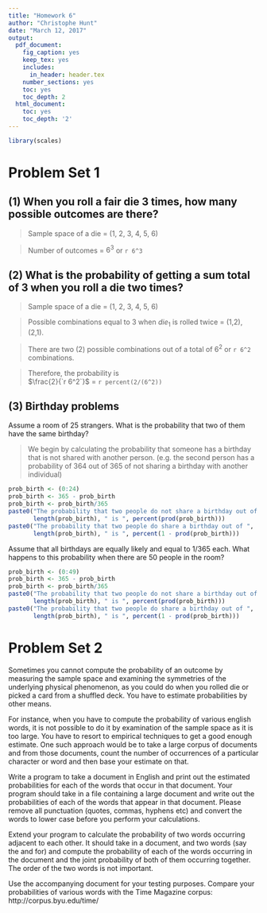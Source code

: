 ```yaml
---
title: "Homework 6"
author: "Christophe Hunt"
date: "March 12, 2017"
output:
  pdf_document:
    fig_caption: yes
    keep_tex: yes
    includes:
      in_header: header.tex
    number_sections: yes
    toc: yes
    toc_depth: 2
  html_document:
    toc: yes
    toc_depth: '2'
---
```


```r
library(scales)
```


# Problem Set 1 

## (1) When you roll a fair die 3 times, how many possible outcomes are there?

> Sample space of a die = (1, 2, 3, 4, 5, 6)

> Number of outcomes = $6^3$ or `r 6^3`

## (2) What is the probability of getting a sum total of 3 when you roll a die two times? 

> Sample space of a die = (1, 2, 3, 4, 5, 6)

> Possible combinations equal to 3 when $die_1$ is rolled twice = (1,2), (2,1).   

> There are two (2) possible combinations out of a total of $6^2$ or `r 6^2` combinations.  

> Therefore, the probability is  
> $\frac{2}{`r 6^2`}$ = `r percent(2/(6^2))`

## (3) Birthday problems

Assume a room of 25 strangers. What is the probability that two of them have the same birthday? 

> We begin by calculating the probability that someone has a birthday that is not shared with another person. (e.g. the second person has a probability of 364 out of 365 of not sharing a birthday with another individual)

```r
prob_birth <- (0:24)
prob_birth <- 365 - prob_birth
prob_birth <- prob_birth/365
paste0("The probability that two people do not share a birthday out of ", 
       length(prob_birth), " is ", percent(prod(prob_birth)))
paste0("The probability that two people do share a birthday out of ", 
       length(prob_birth), " is ", percent(1 - prod(prob_birth)))
```


Assume that all birthdays are equally likely and equal to 1/365 each. What happens to this probability when there are 50 people in the room?

```r
prob_birth <- (0:49)
prob_birth <- 365 - prob_birth
prob_birth <- prob_birth/365
paste0("The probability that two people do not share a birthday out of ", 
       length(prob_birth), " is ", percent(prod(prob_birth)))
paste0("The probability that two people do share a birthday out of ", 
       length(prob_birth), " is ", percent(1 - prod(prob_birth)))
```

# Problem Set 2 

Sometimes you cannot compute the probability of an outcome by measuring the sample space and examining the symmetries of the underlying physical phenomenon, as you could do when you rolled die or picked a card from a shuffled deck. You have to estimate probabilities by other means. 

For instance, when you have to compute the probability of various english words, it is not possible to do it by examination of the sample space as it is too large. You have to resort to empirical techniques to get a good enough estimate. One such approach would be to take a large corpus of documents and from those documents, count the number of occurrences of a particular character or word and then base your estimate on that.

Write a program to take a document in English and print out the estimated probabilities for each of the words that occur in that document. Your program should take in a file containing a large document and write out the probabilities of each of the words that appear in that document. Please remove all punctuation (quotes, commas, hyphens etc) and convert the words to lower case before you perform your calculations.

Extend your program to calculate the probability of two words occurring adjacent to each other. It should take in a document, and two words (say the and for) and compute the probability of each of the words occurring in the document and the joint probability of both of them occurring together. The order of the two words is not important.

Use the accompanying document for your testing purposes. Compare your probabilities of various words with the Time Magazine corpus: http://corpus.byu.edu/time/

